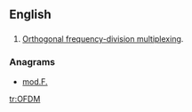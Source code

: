 ==English==

==={{initialism-old|en}}===
{{wikipedia|Orthogonal frequency-division multiplexing}}
{{head|en}}

# {{context|electronics|lang=en}} [[Orthogonal frequency-division multiplexing]].

===Anagrams===
* [[mod.F.#English|mod.F.]]
[[tr:OFDM]]
